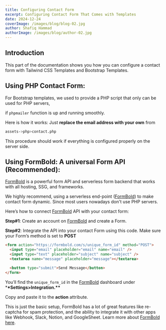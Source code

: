 ```yaml
---
title: Configuring Contact Form
excerpt: Configuring Contact Form That Comes with Templates
date: 2024-12-24
coverImage: /images/blog/blog-02.jpg
author: Shafiq Hammad
authorImage: /images/blog/author-02.jpg
---
```


## Introduction

This part of the documentation shows you how you can configure a contact form with Tailwind CSS Templates and Bootstrap Templates.

## Using PHP Contact Form:

For Bootstrap templates, we used to provide a PHP script that only can be used for PHP servers,

if `phpmailer` function is up and running smoothly.

Here is how it works: Just **replace the email address with your own** from

```bash
assets->php>contact.php
```

This procedure should work if everything is configured properly on the server side.

## Using FormBold: A universal Form API (Recommended):

[FormBold](https://formbold.com/) is a powerful form API and serverless form backend that works with all hosting, SSG, and frameworks.

We highly recommend, using a serverless end-point ([FormBold](https://formbold.com/)) to make contact form dynamic. Since most users nowadays don't use PHP servers.

Here’s how to connect [FormBold](https://formbold.com/) API with your contact form:

**Step#1**: Create an account on [FormBold](https://formbold.com/) and create a Form.

**Step#2**: Integrate the API into your contact Form using this code. Make sure your Form’s method is set to **POST**

```html
<form action="https://formbold.com/s/unique_form_id" method="POST">
  <input type="email" placeholder="email" name="email" />
  <input type="text" placeholder="subject" name="subject" />
  <textarea name="message" placeholder="message"></textarea>

  <button type="submit">Send Message</button>
</form>
```

You’ll find the `unique_form_id` in the [FormBold](https://formbold.com/) dashboard under \***\*Settings>Integration.\*\***

Copy and paste it to the **action** attribute.

This is just the basic setup, FormBold has a lot of great features like re-captcha for spam protection, and the ability to integrate it with other apps like Webhook, Slack, Notion, and GoogleSheet.
Learn more about [FormBold](https://formbold.com/) [here](https://formbold.com/).
